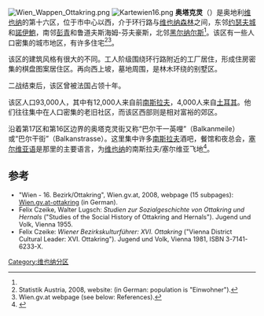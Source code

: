 [[Image:Wien_Wappen_Ottakring.png|right]]
[[Image:Kartewien16.png|right]]
'''奥塔克灵'''（{{lang-de|Ottakring}}）是奥地利[[维也纳|维也纳]]的第十六区，位于市中心以西，介于环行路与[[维也纳森林|维也纳森林]]之间，东邻[[约瑟夫城_(维也纳)|约瑟夫城]]和[[諾伊鮑|諾伊鮑]]，南邻[[彭青|彭青]]和鲁道夫斯海姆-芬夫豪斯，北邻[[黑尔纳尔斯|黑尔纳尔斯]]<ref name=GVT/>。该区有一些人口密集的城市地区，有许多住宅<ref name="StatA">Statistik Austria, 2008, website: {{cite web |url=http://www.statistik.at/web_de/statistiken/bevoelkerung/bevoelkerungsstand_jahres-_und_quartalswerte/bevoelkerung_zu_jahres-_quartalsanfang/023450.html |title=存档副本 |accessdate=2008-12-25 |deadurl=yes |archiveurl=https://archive.is/20080530015219/http://www.statistik.at/web_de/statistiken/bevoelkerung/bevoelkerungsstand_jahres-_und_quartalswerte/bevoelkerung_zu_jahres-_quartalsanfang/023450.html |archivedate=2008-05-30 }} (in German: population is "Einwohner").</ref><ref name="GVT">  Wien.gv.at webpage (see below: References).</ref>。

该区的建筑风格有很大的不同。工人阶级围绕环行路附近的工厂居住，形成住房密集的棋盘图案居住区。再向西上坡，墓地周围，是林木环绕的别墅区。

二战结束后，该区曾被法国占领十年。

该区人口93,000人，其中有12,000人来自前[[南斯拉夫|南斯拉夫]]，4,000人来自[[土耳其|土耳其]]。他们往往集中在人口密集的老旧社区，而该区西部则是相对富裕的郊区。

沿着第17区和第16区边界的奥塔克灵街又称“巴尔干一英哩”（Balkanmeile）或“巴尔干街”（Balkanstrasse）。这里集中许多[[南斯拉夫|南斯拉夫]]酒吧，餐馆和夜总会，[[塞尔维亚语|塞尔维亚语]]是那里的主要语言，为[[维也纳|维也纳]]的南斯拉夫/塞尔维亚飞地<ref>{{cite web|url=http://www.european-circle.com/daily-stuff-ovations/single-view/datum/2012/04/05/ottakring-is-still-not-kreuzberg.html|title=Ottakring is still not Kreuzberg|publisher=The European Circle|date=2012-04-05|accessdate=2012-10-02|deadurl=yes|archiveurl=https://web.archive.org/web/20120419031238/http://www.european-circle.com/daily-stuff-ovations/single-view/datum/2012/04/05/ottakring-is-still-not-kreuzberg.html|archivedate=2012-04-19}}</ref>。

==参考==
{{Reflist}}
<div style="font-size:91%">
* "Wien - 16. Bezirk/Ottakring", Wien.gv.at, 2008, webpage (15 subpages): [https://web.archive.org/web/20081218220253/http://www.wien.gv.at/ottakring/ Wien.gv.at-ottakring] (in German).
* Felix Czeike, Walter Lugsch: ''Studien zur Sozialgeschichte von Ottakring und Hernals'' ("Studies of the Social History of Ottakring and Hernals"). Jugend und Volk, Vienna 1955.
* Felix Czeike: ''Wiener Bezirkskulturführer: XVI. Ottakring'' ("Vienna District Cultural Leader: XVI. Ottakring"). Jugend und Volk, Vienna 1981, ISBN 3-7141-6233-X.

{{coord|48|12|45|N|16|18|38|E|region:AT-9_type:adm2nd|display=title}}
{{Authority control}}
[[Category:维也纳分区|Category:维也纳分区]]